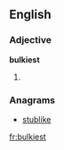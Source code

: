 ==English==

===Adjective===
'''bulkiest'''

# {{superlative of|bulk}}

===Anagrams===
* [[stublike#English|stublike]]

[[fr:bulkiest]]